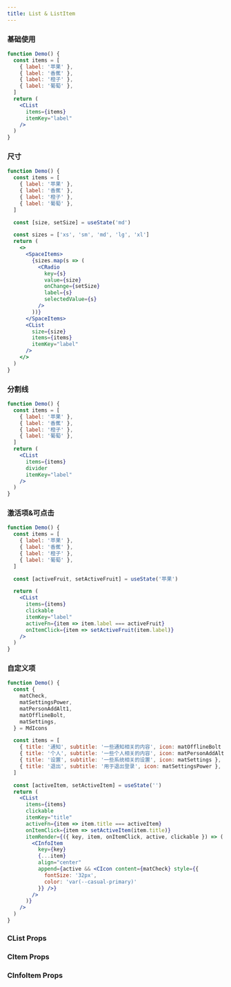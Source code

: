 ```yaml
---
title: List & ListItem
---
```


### 基础使用

```jsx live
function Demo() {
  const items = [
    { label: '苹果' },
    { label: '香蕉' },
    { label: '橙子' },
    { label: '葡萄' },
  ]
  return (
    <CList
      items={items}
      itemKey="label"
    />
  )
}
```

### 尺寸

```jsx live
function Demo() {
  const items = [
    { label: '苹果' },
    { label: '香蕉' },
    { label: '橙子' },
    { label: '葡萄' },
  ]

  const [size, setSize] = useState('md')

  const sizes = ['xs', 'sm', 'md', 'lg', 'xl']
  return (
    <>
      <SpaceItems>
        {sizes.map(s => (
          <CRadio
            key={s}
            value={size}
            onChange={setSize}
            label={s}
            selectedValue={s}
          />
        ))}
      </SpaceItems>
      <CList
        size={size}
        items={items}
        itemKey="label"
      />
    </>
  )
}
```

### 分割线

```jsx live
function Demo() {
  const items = [
    { label: '苹果' },
    { label: '香蕉' },
    { label: '橙子' },
    { label: '葡萄' },
  ]
  return (
    <CList
      items={items}
      divider
      itemKey="label"
    />
  )
}
```

### 激活项&可点击

```jsx live
function Demo() {
  const items = [
    { label: '苹果' },
    { label: '香蕉' },
    { label: '橙子' },
    { label: '葡萄' },
  ]

  const [activeFruit, setActiveFruit] = useState('苹果')

  return (
    <CList
      items={items}
      clickable
      itemKey="label"
      activeFn={item => item.label === activeFruit}
      onItemClick={item => setActiveFruit(item.label)}
    />
  )
}
```

### 自定义项

```jsx live
function Demo() {
  const {
    matCheck,
    matSettingsPower,
    matPersonAddAlt1,
    matOfflineBolt,
    matSettings,
  } = MdIcons

  const items = [
    { title: '通知', subtitle: '一些通知相关的内容', icon: matOfflineBolt },
    { title: '个人', subtitle: '一些个人相关的内容', icon: matPersonAddAlt1 },
    { title: '设置', subtitle: '一些系统相关的设置', icon: matSettings },
    { title: '退出', subtitle: '用于退出登录', icon: matSettingsPower },
  ]

  const [activeItem, setActiveItem] = useState('')
  return (
    <CList
      items={items}
      clickable
      itemKey="title"
      activeFn={item => item.title === activeItem}
      onItemClick={item => setActiveItem(item.title)}
      itemRender={({ key, item, onItemClick, active, clickable }) => (
        <CInfoItem
          key={key}
          {...item}
          align="center"
          append={active && <CIcon content={matCheck} style={{
            fontSize: '32px',
            color: 'var(--casual-primary)'
          }} />}
        />
      )}
    />
  )
}
```

### CList Props

<PropTable name="CList" />

### CItem Props

<PropTable name="CItem" />

### CInfoItem Props

<PropTable name="CInfoItem" typeWidth="280px" />
